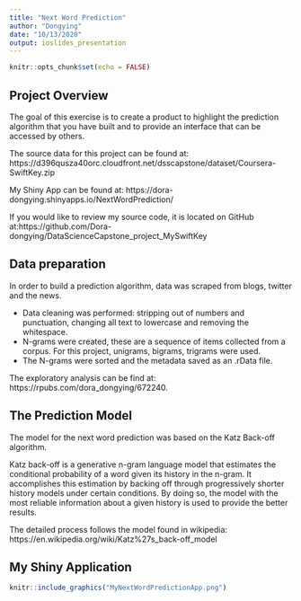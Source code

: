 ```yaml
---
title: "Next Word Prediction"
author: "Dongying"
date: "10/13/2020"
output: ioslides_presentation
---
```


```r
knitr::opts_chunk$set(echo = FALSE)
```

## Project Overview

The goal of this exercise is to create a product to highlight the prediction algorithm that you have built and to provide an interface that can be accessed by others.

The source data for this project can be found at: https://d396qusza40orc.cloudfront.net/dsscapstone/dataset/Coursera-SwiftKey.zip

My Shiny App can be found at: https://dora-dongying.shinyapps.io/NextWordPrediction/

If you would like to review my source code, it is located on GitHub at:https://github.com/Dora-dongying/DataScienceCapstone_project_MySwiftKey

## Data preparation

In order to build a prediction algorithm, data was scraped from blogs, twitter and the news.

- Data cleaning was performed: stripping out of numbers and punctuation, changing all text to lowercase and removing the whitespace.
- N-grams were created, these are a sequence of items collected from a corpus. For this project, unigrams, bigrams, trigrams were used.
- The N-grams were sorted and the metadata saved as an .rData file.

The exploratory analysis can be find at: https://rpubs.com/dora_dongying/672240.

## The Prediction Model 

The model for the next word prediction was based on the Katz Back-off algorithm.   

Katz back-off is a generative n-gram language model that estimates the conditional probability of a word given its history in the n-gram. It accomplishes this estimation by backing off through progressively shorter history models under certain conditions. By doing so, the model with the most reliable information about a given history is used to provide the better results.

The detailed process follows the model found in wikipedia: https://en.wikipedia.org/wiki/Katz%27s_back-off_model


## My Shiny Application

```r
knitr::include_graphics("MyNextWordPredictionApp.png")
```


